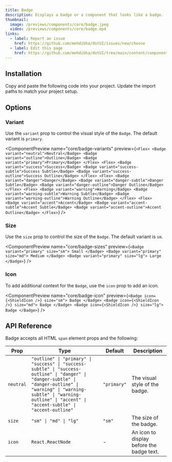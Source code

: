 ```yaml
---
title: Badge
description: Displays a badge or a component that looks like a badge.
thumbnail:
  image: /previews/components/core/badge.jpeg
  video: /previews/components/core/badge.mp4
links:
  - label: Report an issue
    href: https://github.com/mehdibha/dotUI/issues/new/choose
  - label: Edit this page
    href: https://github.com/mehdibha/dotUI/tree/main/content/components/data-display/badge.mdx?plain=1
---
```


<ComponentPreview name="core/badge-default" />

## Installation

<Steps>
  <Step>Copy and paste the following code into your project.</Step>
  <ComponentSource name="components/core/default/badge" />
  <Step>Update the import paths to match your project setup.</Step>
</Steps>

## Options

### Variant

Use the `variant` prop to control the visual style of the `Badge`. The default variant is `primary`.

<ComponentPreview
  name="core/badge-variants"
  preview={`<Flex>
  <Badge variant="neutral">Neutral</Badge>
  <Badge variant="outline">Outline</Badge>
  <Badge variant="primary">Primary</Badge>
</Flex>
<Flex>
  <Badge variant="success">Success</Badge>
  <Badge variant="success-subtle">Success Subtle</Badge>
  <Badge variant="success-outline">Success Outline</Badge>
</Flex>
<Flex>
  <Badge variant="danger">Danger</Badge>
  <Badge variant="danger-subtle">Danger Subtle</Badge>
  <Badge variant="danger-outline">Danger Outline</Badge>
</Flex>
<Flex>
  <Badge variant="warning">Warning</Badge>
  <Badge variant="warning-subtle">Warning Subtle</Badge>
  <Badge variant="warning-outline">Warning Outline</Badge>
</Flex>
<Flex>
  <Badge variant="accent">Accent</Badge>
  <Badge variant="accent-subtle">Accent Subtle</Badge>
  <Badge variant="accent-outline">Accent Outline</Badge>
</Flex>`}
/>

### Size

Use the `size` prop to control the size of the `Badge`. The default variant is `sm`.

<ComponentPreview
  name="core/badge-sizes"
  preview={`<Badge variant="primary" size="sm">
  Small
</Badge>
<Badge variant="primary" size="md">
  Medium
</Badge>
<Badge variant="primary" size="lg">
  Large
</Badge>`}
/>

### Icon

To add additional context for the `Badge`, use the `icon` prop to add an icon.

<ComponentPreview
  name="core/badge-icon"
  preview={`<Badge icon={<ShieldIcon />} size="sm">
  Badge
</Badge>
<Badge icon={<ShieldIcon />} size="md">
  Badge
</Badge>
<Badge icon={<ShieldIcon />} size="lg">
  Badge
</Badge>`}
/>

## API Reference

Badge accepts all HTML `span` element props and the following:

| Prop      | Type                                                                                                                                                                                                                                       | Default     | Description                               |
| --------- | ------------------------------------------------------------------------------------------------------------------------------------------------------------------------------------------------------------------------------------------ | ----------- | ----------------------------------------- |
| `neutral` | `"outline" \| "primary" \| "success" \| "success-subtle" \| "success-outline" \| "danger" \| "danger-subtle" \| "danger-outline" \| "warning" \| "warning-subtle" \| "warning-outline" \| "accent" \| "accent-subtle" \| "accent-outline"` | `"primary"` | The visual style of the badge.            |
| `size`    | `"sm" \| "md" \| "lg"`                                                                                                                                                                                                                     | `"sm"`      | The size of the badge.                    |
| `icon`    | `React.ReactNode`                                                                                                                                                                                                                          | -           | An icon to display before the badge text. |

